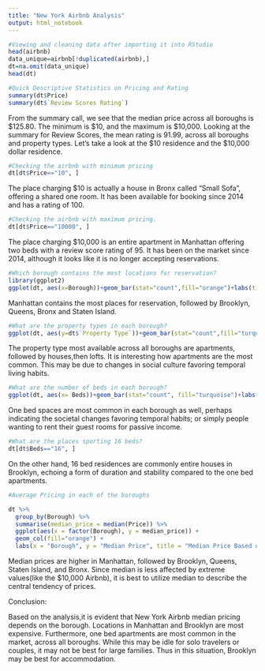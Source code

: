 ---
title: "New York Airbnb Analysis"
output: html_notebook
---

```{r}
#Viewing and cleaning data after importing it into RStudio
head(airbnb)
data_unique=airbnb[!duplicated(airbnb),]
dt=na.omit(data_unique)
head(dt)
```


```{r}
#Quick Descriptive Statistics on Pricing and Rating
summary(dt$Price)
summary(dt$`Review Scores Rating`)
```

From the summary call, we see that the median price across all boroughs is $125.80. The minimum is $10, and the maximum is $10,000. Looking at the summary for Review Scores, the mean rating is 91.99, across all boroughs and property types. Let's take a look at the $10 residence and the $10,000 dollar residence.


```{r}
#Checking the airbnb with minimum pricing
dt[dt$Price=="10", ]

```

The place charging $10 is actually a house in Bronx called "Small Sofa", offering a shared one room. It has been available for booking since 2014 and has a rating of 100.


```{r}
#Checking the airbnb with maximum pricing.
dt[dt$Price=="10000", ]

```

The place charging $10,000 is an entire apartment in Manhattan offering two beds with a review score rating of 95. It has been on the market since 2014, although it looks like it is no longer accepting reservations.


```{r}
#Which borough contains the most locations for reservation?
library(ggplot2)
ggplot(dt, aes(x=Borough))+geom_bar(stat="count",fill="orange")+labs(title="Which borough contains the most locations for reservation?", y="Count")

```
Manhattan contains the most places for reservation, followed by Brooklyn, Queens, Bronx and Staten Island.


```{r}
#What are the property types in each borough?
ggplot(dt, aes(y=dt$`Property Type`))+geom_bar(stat="count",fill="turquoise")+labs(title="Property Types in Each Borough", y= "Property Type", x="Count")+facet_wrap(~Borough)
```

The property type most available across all boroughs are apartments, followed by houses,then lofts. It is interesting how apartments are the most common. This may be due to changes in social culture favoring temporal living habits.


```{r}
#What are the number of beds in each borough?
ggplot(dt, aes(x= Beds))+geom_bar(stat="count", fill="turquoise")+labs(title="Number of Beds Available in Each Borough", y= "Count", x="Beds")+facet_wrap(~Borough)
```
One bed spaces are most common in each borough as well, perhaps indicating the societal changes favoring temporal habits; or simply people wanting to rent their guest rooms for passive income.

```{r}
#What are the places sporting 16 beds?
dt[dt$Beds=="16", ]

```
On the other hand, 16 bed residences are commonly entire houses in Brooklyn, echoing a form of duration and stability compared to the one bed apartments.

```{r}
#Average Pricing in each of the boroughs

dt %>%
  group_by(Borough) %>%
  summarise(median_price = median(Price)) %>%
  ggplot(aes(x = factor(Borough), y = median_price)) +
  geom_col(fill="orange") +
  labs(x = "Borough", y = "Median Price", title = "Median Price Based on Borough")
```
Median prices are higher in Manhattan, followed by Brooklyn, Queens, Staten Island, and Bronx. Since median is less affected by extreme values(like the $10,000 Airbnb), it is best to utilize median to describe the central tendency of prices.


Conclusion:

Based on the analysis,it is evident that New York Airbnb median pricing depends on the borough. Locations in Manhattan and Brooklyn are most expensive. Furthermore, one bed apartments are most common in the market, across all boroughs. While this may be idle for solo travelers or couples, it may not be best for large families. Thus in this situation, Brooklyn may be best for accommodation.

